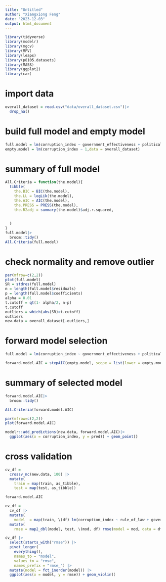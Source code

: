 ```yaml
---
title: "Untitled"
author: "Xiangxiong Feng"
date: "2023-12-03"
output: html_document
---
```


```r
library(tidyverse)
library(modelr)
library(mgcv)
library(MPV)
library(leaps)
library(p8105.datasets)
library(MASS)
library(ggplot2)
library(car)
```

# import data
```r
overall_dataset = read.csv("data/overall_dataset.csv")|>
  drop_na()
```

# build full model and empty model
```r
full.model = lm(corruption_index ~ government_effectiveness + political_stability_and_absence_of_violence_terrorism + regulatory_quality + rule_of_law+voice_and_accountability+GDP + development+continent, data = overall_dataset)
empty.model = lm(corruption_index ~ 1,data = overall_dataset)
```


# summary of full model
```r
All.Criteria = function(the.model){
  tibble(
    the.BIC = BIC(the.model),
    the.LL = logLik(the.model),
    the.AIC = AIC(the.model),
    the.PRESS = PRESS(the.model),
    the.R2adj = summary(the.model)$adj.r.squared,
   
    
  )
}
full.model|>
  broom::tidy()
All.Criteria(full.model)
```



# check normality and remove outlier
```r
par(mfrow=c(2,2))
plot(full.model)
SR = stdres(full.model)
n = length(full.model$residuals) 
p = length(full.model$coefficients)
alpha = 0.01 
t.cutoff = qt(1- alpha/2, n-p)
t.cutoff
outliers = which(abs(SR)>t.cutoff)
outliers
new.data = overall_dataset[-outliers,]

```


# forward model selection
```r
full.model = lm(corruption_index ~ government_effectiveness + political_stability_and_absence_of_violence_terrorism + regulatory_quality + rule_of_law+voice_and_accountability+GDP + development+continent, data = new.data)
```

```r
forward.model.AIC = stepAIC(empty.model, scope = list(lower = empty.model, upper= full.model), k = 2,direction = "forward",trace = FALSE)
```



# summary of selected model
```r
forward.model.AIC|>
  broom::tidy()

All.Criteria(forward.model.AIC)
```
```r
par(mfrow=c(2,2))
plot(forward.model.AIC) 
```

```r
modelr::add_predictions(new.data, forward.model.AIC)|>
  ggplot(aes(x = corruption_index, y = pred)) + geom_point()
```

# cross validation 
```r
cv_df =
  crossv_mc(new.data, 100) |> 
  mutate(
    train = map(train, as_tibble),
    test = map(test, as_tibble))

forward.model.AIC
```

```r
cv_df = 
  cv_df |> 
  mutate(
    model  = map(train, \(df) lm(corruption_index ~ rule_of_law + government_effectiveness + voice_and_accountability + development, data = df)))|> 
  mutate(
    rmse = map2_dbl(model, test, \(mod, df) rmse(model = mod, data = df)))
```


```r
cv_df |> 
  select(starts_with("rmse")) |> 
  pivot_longer(
    everything(),
    names_to = "model", 
    values_to = "rmse",
    names_prefix = "rmse_") |> 
  mutate(model = fct_inorder(model)) |> 
  ggplot(aes(x = model, y = rmse)) + geom_violin()
```

